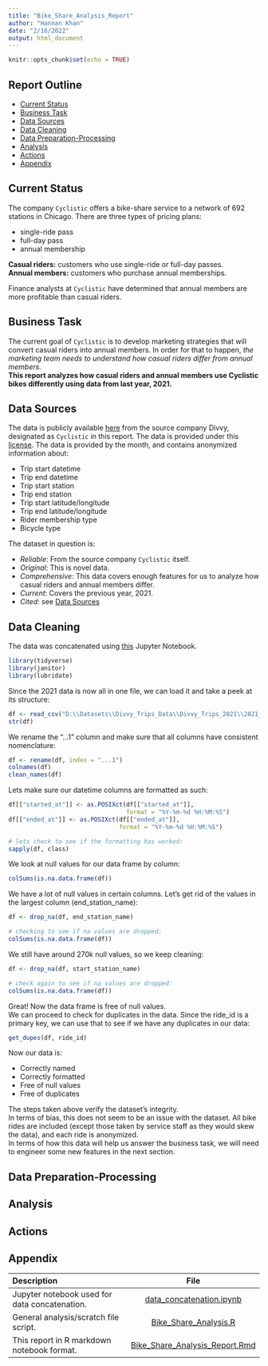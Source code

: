 ```yaml
---
title: "Bike_Share_Analysis_Report"
author: "Hannan Khan"
date: "2/16/2022"
output: html_document
---
```


```r
knitr::opts_chunk$set(echo = TRUE)
```

## Report Outline
* [Current Status](#current-status)
* [Business Task](#business-task)
* [Data Sources](#data-sources)
* [Data Cleaning](#data-cleaning)
* [Data Preparation-Processing](#data-preparation-processing)
* [Analysis](#analysis)
* [Actions](#actions)
* [Appendix](#appendix)

## Current Status

The company `Cyclistic` offers a bike-share service to a network of 692 stations in Chicago. There are three types of pricing plans:

* single-ride pass
* full-day pass
* annual membership

**Casual riders:** customers who use single-ride or full-day passes.  
**Annual members:** customers who purchase annual memberships.  
  
Finance analysts at `Cyclistic` have determined that annual members are more profitable than casual riders.

## Business Task
The current goal of `Cyclistic` is to develop marketing strategies that will convert casual riders into annual members. In order for that to happen, *the marketing team needs to understand how casual riders differ from annual members.*  
**This report analyzes how casual riders and annual members use Cyclistic bikes differently using data from last year, 2021.**

## Data Sources
The data is publicly available [here](https://ride.divvybikes.com/system-data) from the source company Divvy, designated as `Cyclistic` in this report. The data is provided under this [license](https://ride.divvybikes.com/data-license-agreement).
The data is provided by the month, and contains anonymized information about:

* Trip start datetime
* Trip end datetime
* Trip start station
* Trip end station
* Trip start latitude/longitude
* Trip end latitude/longitude
* Rider membership type
* Bicycle type

The dataset in question is:

* _Reliable_: From the source company `Cyclistic` itself.
* _Original_: This is novel data.
* _Comprehensive_: This data covers enough features for us to analyze how casual riders and annual members differ.
* _Current_: Covers the previous year, 2021.
* _Cited_: see [Data Sources](#data-sources)

## Data Cleaning
The data was concatenated using [this](https://github.com/hannankhan888/Data_Science_Portfolio/blob/main/Bike_Share_Analysis_Case_Study/data_concatenation.ipynb) Jupyter Notebook.  

```r
library(tidyverse)
library(janitor)
library(lubridate)
```

Since the 2021 data is now all in one file, we can load it and take a peek at its structure:
```r
df <- read_csv("D:\\Datasets\\Divvy_Trips_Data\\Divvy_Trips_2021\\2021_all_data.csv")
str(df)
```

We rename the "...1" column and make sure that all columns have consistent nomenclature:
```r
df <- rename(df, index = "...1")
colnames(df)
clean_names(df)
```
Lets make sure our datetime columns are formatted as such:
```r
df[["started_at"]] <- as.POSIXct(df[["started_at"]],
                                 format = "%Y-%m-%d %H:%M:%S")
df[["ended_at"]] <- as.POSIXct(df[["ended_at"]],
                               format = "%Y-%m-%d %H:%M:%S")

# lets check to see if the formatting has worked:
sapply(df, class)
```


We look at null values for our data frame by column:
```r
colSums(is.na.data.frame(df))
```

We have a lot of null values in certain columns. Let's get rid of the values in the largest column (end_station_name):
```r
df <- drop_na(df, end_station_name)

# checking to see if na values are dropped:
colSums(is.na.data.frame(df))
```

We still have around 270k null values, so we keep cleaning:
```r
df <- drop_na(df, start_station_name)

# check again to see if na values are dropped:
colSums(is.na.data.frame(df))
```

Great! Now the data frame is free of null values.  
We can proceed to check for duplicates in the data. Since the ride_id is a primary key, we can use that to see if we have any duplicates in our data:
```r
get_dupes(df, ride_id)
```

Now our data is:

* Correctly named
* Correctly formatted
* Free of null values
* Free of duplicates

The steps taken above verify the dataset's integrity.  
In terms of bias, this does not seem to be an issue with the dataset. All bike rides are included (except those taken by service staff as they would skew the data), and each ride is anonymized.  
In terms of how this data will help us answer the business task, we will need to engineer some new features in the next section.

## Data Preparation-Processing





## Analysis
## Actions
## Appendix
| Description | File |
|    :----   | :---: |
| Jupyter notebook used for data concatenation. | [data_concatenation.ipynb](https://github.com/hannankhan888/Data_Science_Portfolio/blob/main/Bike_Share_Analysis_Case_Study/data_concatenation.ipynb) |
| General analysis/scratch file script. | [Bike_Share_Analysis.R](https://github.com/hannankhan888/Data_Science_Portfolio/blob/main/Bike_Share_Analysis_Case_Study/Bike_Share_Analysis.R) |
| This report in R markdown notebook format. | [Bike_Share_Analysis_Report.Rmd](https://github.com/hannankhan888/Data_Science_Portfolio/blob/main/Bike_Share_Analysis_Case_Study/Bike_Share_Analysis_Report.Rmd) |





